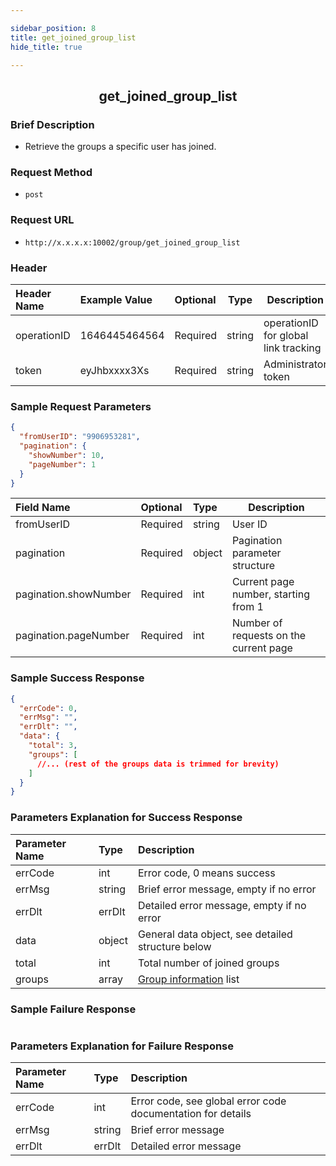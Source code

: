 ```yaml
---

sidebar_position: 8
title: get_joined_group_list
hide_title: true

---
```


<center>

## get_joined_group_list

</center>

### Brief Description
- Retrieve the groups a specific user has joined.
### Request Method
- `post` 
### Request URL
- `http://x.x.x.x:10002/group/get_joined_group_list` 


### Header
|Header Name|Example Value|Optional|Type|Description|
|:----    |:-------    |:--- |---|------      |
|operationID|1646445464564|Required|string|operationID for global link tracking|
|token|eyJhbxxxx3Xs|Required|string|Administrator token|


### Sample Request Parameters


```json
{
  "fromUserID": "9906953281",
  "pagination": {
    "showNumber": 10,
    "pageNumber": 1
  }
}
```
|Field Name|Optional|Type|Description|
|:----    |:-------    |:--- |---|
|fromUserID|Required|string|User ID|
|pagination|Required|object|Pagination parameter structure|
|pagination.showNumber|Required|int|Current page number, starting from 1|
|pagination.pageNumber|Required|int|Number of requests on the current page|
### Sample Success Response


```json
{
  "errCode": 0,
  "errMsg": "",
  "errDlt": "",
  "data": {
    "total": 3,
    "groups": [
      //... (rest of the groups data is trimmed for brevity)
    ]
  }
}
```
### Parameters Explanation for Success Response


|Parameter Name|Type|Description|
|:----    |:-------    |:--- |
|errCode|int|Error code, 0 means success|
|errMsg|string|Brief error message, empty if no error|
|errDlt|errDlt|Detailed error message, empty if no error|
|data|object|General data object, see detailed structure below|
|total|int|Total number of joined groups|
|groups|array|[Group information](docs/restapi/commonFields.mdx#groupinfo) list|
### Sample Failure Response


```json


```
### Parameters Explanation for Failure Response


|Parameter Name|Type|Description|
|:----    |:-------    |:--- |
|errCode|int|Error code, see global error code documentation for details|
|errMsg|string|Brief error message|
|errDlt|errDlt|Detailed error message|